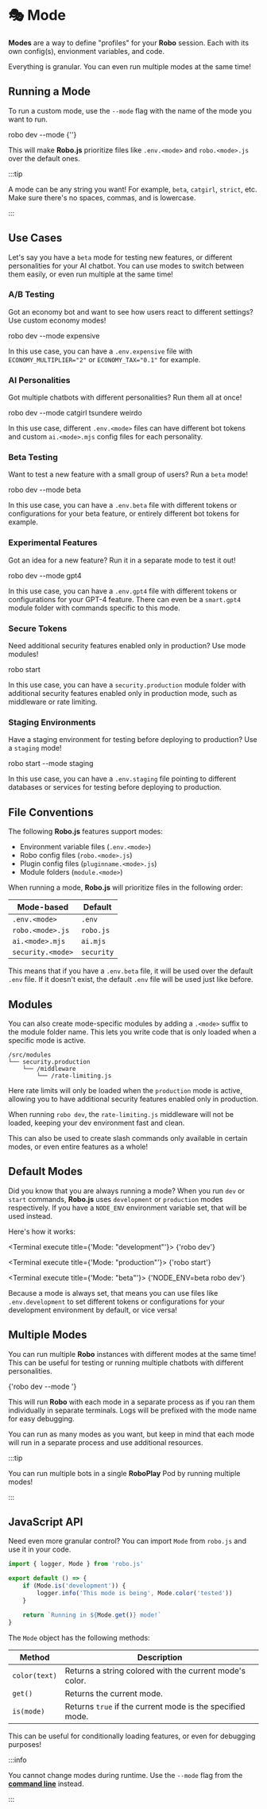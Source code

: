 
# 🎭 Mode

**Modes** are a way to define "profiles" for your **Robo** session. Each with its own config(s), envionment variables, and code.

Everything is granular. You can even run multiple modes at the same time!

## Running a Mode

To run a custom mode, use the `--mode` flag with the name of the mode you want to run.

<Terminal execute>robo dev --mode {'<mode>'}</Terminal>

This will make **Robo.js** prioritize files like `.env.<mode>` and `robo.<mode>.js` over the default ones.

:::tip

A mode can be any string you want! For example, `beta`, `catgirl`, `strict`, etc. Make sure there's no spaces, commas, and is lowercase.

:::

## Use Cases

Let's say you have a `beta` mode for testing new features, or different personalities for your AI chatbot. You can use modes to switch between them easily, or even run multiple at the same time!

### A/B Testing

Got an economy bot and want to see how users react to different settings? Use custom economy modes!

<Terminal execute>robo dev --mode expensive</Terminal>

In this use case, you can have a `.env.expensive` file with `ECONOMY_MULTIPLIER="2"` or `ECONOMY_TAX="0.1"` for example.

### AI Personalities

Got multiple chatbots with different personalities? Run them all at once!

<Terminal execute>robo dev --mode catgirl tsundere weirdo</Terminal>

In this use case, different `.env.<mode>` files can have different bot tokens and custom `ai.<mode>.mjs` config files for each personality.

### Beta Testing

Want to test a new feature with a small group of users? Run a `beta` mode!

<Terminal execute>robo dev --mode beta</Terminal>

In this use case, you can have a `.env.beta` file with different tokens or configurations for your beta feature, or entirely different bot tokens for example.

### Experimental Features

Got an idea for a new feature? Run it in a separate mode to test it out!

<Terminal execute>robo dev --mode gpt4</Terminal>

In this use case, you can have a `.env.gpt4` file with different tokens or configurations for your GPT-4 feature. There can even be a `smart.gpt4` module folder with commands specific to this mode.

### Secure Tokens

Need additional security features enabled only in production? Use mode modules!

<Terminal execute>robo start</Terminal>

In this use case, you can have a `security.production` module folder with additional security features enabled only in production mode, such as middleware or rate limiting.

### Staging Environments

Have a staging environment for testing before deploying to production? Use a `staging` mode!

<Terminal execute>robo start --mode staging</Terminal>

In this use case, you can have a `.env.staging` file pointing to different databases or services for testing before deploying to production.

## File Conventions

The following **Robo.js** features support modes:

- Environment variable files (`.env.<mode>`)
- Robo config files (`robo.<mode>.js`)
- Plugin config files (`pluginname.<mode>.js`)
- Module folders (`module.<mode>`)

When running a mode, **Robo.js** will prioritize files in the following order:

| Mode-based        | Default    |
| ----------------- | ---------- |
| `.env.<mode>`     | `.env`     |
| `robo.<mode>.js`  | `robo.js`  |
| `ai.<mode>.mjs`   | `ai.mjs`   |
| `security.<mode>` | `security` |

This means that if you have a `.env.beta` file, it will be used over the default `.env` file. If it doesn't exist, the default `.env` file will be used just like before.

## Modules

You can also create mode-specific modules by adding a `.<mode>` suffix to the module folder name. This lets you write code that is only loaded when a specific mode is active.

```plaintext title="File Structure"
/src/modules
└── security.production
    └── /middleware
        └── /rate-limiting.js
```

Here rate limits will only be loaded when the `production` mode is active, allowing you to have additional security features enabled only in production.

When running `robo dev`, the `rate-limiting.js` middleware will not be loaded, keeping your dev environment fast and clean.

This can also be used to create slash commands only available in certain modes, or even entire features as a whole!

## Default Modes

Did you know that you are always running a mode? When you run `dev` or `start` commands, **Robo.js** uses `development` or `production` modes respectively. If you have a `NODE_ENV` environment variable set, that will be used instead.

Here's how it works:

<Terminal execute title={'Mode: "development"'}>
	{'robo dev'}
</Terminal>

<Terminal execute title={'Mode: "production"'}>
	{'robo start'}
</Terminal>

<Terminal execute title={'Mode: "beta"'}>
	{'NODE_ENV=beta robo dev'}
</Terminal>

Because a mode is always set, that means you can use files like `.env.development` to set different tokens or configurations for your development environment by default, or vice versa!

## Multiple Modes

You can run multiple **Robo** instances with different modes at the same time! This can be useful for testing or running multiple chatbots with different personalities.

<Terminal execute>{'robo dev --mode <mode1> <mode2> <mode3>'}</Terminal>

This will run **Robo** with each mode in a separate process as if you ran them individually in separate terminals. Logs will be prefixed with the mode name for easy debugging.

You can run as many modes as you want, but keep in mind that each mode will run in a separate process and use additional resources.

:::tip

You can run multiple bots in a single **RoboPlay** Pod by running multiple modes!

:::

## JavaScript API

Need even more granular control? You can import `Mode` from `robo.js` and use it in your code.

```js title="src/commands/what-mode.js"
import { logger, Mode } from 'robo.js'

export default () => {
	if (Mode.is('development')) {
		logger.info('This mode is being', Mode.color('tested'))
	}

	return `Running in ${Mode.get()} mode!`
}
```

The `Mode` object has the following methods:

| Method        | Description                                               |
| ------------- | --------------------------------------------------------- |
| `color(text)` | Returns a string colored with the current mode's color.   |
| `get()`       | Returns the current mode.                                 |
| `is(mode)`    | Returns `true` if the current mode is the specified mode. |

This can be useful for conditionally loading features, or even for debugging purposes!

:::info

You cannot change modes during runtime. Use the `--mode` flag from the **[command line](../cli/robo)** instead.

:::
